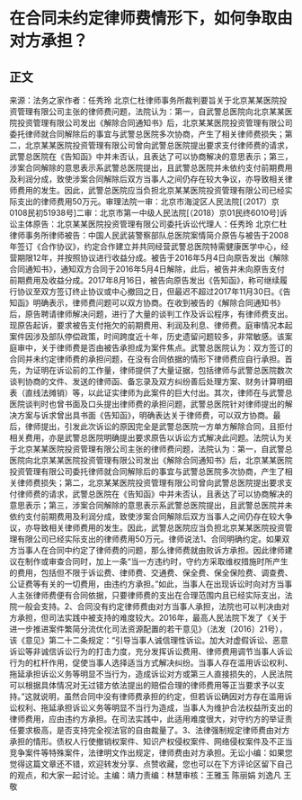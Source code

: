 # 在合同未约定律师费情形下，如何争取由对方承担？
## 正文
来源：法务之家作者：任秀玲 北京仁杜律师事务所裁判要旨关于北京某某医院投资管理有限公司主张的律师费问题，法院认为：第一，自武警总医院向北京某某医院投资管理有限公司发出《解除合同通知书》后，北京某某医院投资管理有限公司委托律师就合同解除后的事宜与武警总医院多次协商，产生了相关律师费损失；第二，北京某某医院投资管理有限公司曾向武警总医院提出要求支付律师费的请求，武警总医院在《告知函》中并未否认，且表达了可以协商解决的意思表示；第三，涉案合同解除的意思表示系武警总医院提出，且武警总医院并未依约支付前期费用及利润分成，致使涉案合同解除后双方当事人之间仍存在较大争议，亦导致相关律师费用的发生。因此，武警总医院应当负担北京某某医院投资管理有限公司已经实际支出的律师费用50万元。审理法院一审：北京市海淀区人民法院[（2017）京0108民初51938号]二审：北京市第一中级人民法院[（2018）京01民终6010号]诉讼主体原告：北京某某医院投资管理有限公司委托诉讼代理人：任秀玲 北京仁杜律师事务所律师被告：中国人民武装警察部队总医院案情简介原告与被告于2008年签订《合作协议》，约定合作建立并共同经营武警总医院特需健康医学中心，经营期限12年，并按照协议进行收益分成。被告于2016年5月4日向原告发出《解除合同通知书》，通知双方合同于2016年5月4日解除，此后，被告并未向原告支付前期费用及收益分成。2017年8月16日，被告向原告发出《告知函》，称可继续履行协议至双方签订终止协议或中心撤回之日，但最迟不超过2017年11月30日。《告知函》明确表示，律师费问题可以双方协商。在收到被告的《解除合同通知书》后，原告聘请律师解决问题，进行了大量的谈判工作及诉讼程序，有律师费支出。现原告起诉，要求被告支付拖欠的前期费用、利润及利息、律师费。庭审情况本起案件因涉及部队停偿政策，时间跨度近十年，历史遗留问题较多，非常敏感。该案庭审中，关于律师费是否由被告承担成为案件焦点。武警总医院认为：双方签订的合同并未约定律师费的承担问题，在没有合同依据的情形下律师费应自行承担。首先，为证明在诉讼前的工作量，律师提供了大量证据，包括律师与武警总医院数次谈判协商的文件、发送的律师函、备忘录及双方纠纷善后处理方案、财务计算明细表（直线法摊销）等，以此证实律师为此案件的巨大付出。其次，律师在与武警总医院谈判时也曾书面及口头提出律师费的承担问题，武警总医院针对律师提出的解决方案与诉求曾出具书面《告知函》，明确表达关于律师费，可以双方协商。最后，律师提出，引发此次诉讼的原因完全是武警总医院一方单方解除合同，且拒付相关费用，亦是武警总医院明确提出要求原告以诉讼方式解决此问题。法院认为关于北京某某医院投资管理有限公司主张的律师费问题，法院认为：第一，自武警总医院向北京某某医院投资管理有限公司发出《解除合同通知书》后，北京某某医院投资管理有限公司委托律师就合同解除后的事宜与武警总医院多次协商，产生了相关律师费损失；第二，北京某某医院投资管理有限公司曾向武警总医院提出要求支付律师费的请求，武警总医院在《告知函》中并未否认，且表达了可以协商解决的意思表示；第三，涉案合同解除的意思表示系武警总医院提出，且武警总医院并未依约支付前期费用及利润分成，致使涉案合同解除后双方当事人之间仍存在较大争议，亦导致相关律师费用的发生。因此，武警总医院应当负担北京某某医院投资管理有限公司已经实际支出的律师费用50万元。律师说法1、合同明确约定。如果双方当事人在合同中约定了律师费的问题，那么律师费就由败诉方承担。因此律师建议在制作或审查合同时，加上一条“当一方违约时，守约方采取维权措施时所产生的费用，包括但不限于诉讼费、律师费、交通费、保全费、保全保险费、调查费、公证费等有关的一切费用，由违约方承担。”如此，当事人在出现诉讼时向对方当事人主张律师费便有合同依据，只要律师费的支出在合理范围内且已经实际支出，法院一般会支持。2、合同没有约定律师费由对方当事人承担，法院也可以判决由对方承担，但司法实践中被支持的难度较大。2016年，最高人民法院下发了《关于进一步推进案件繁简分流优化司法资源配置的若干意见》（法发〔2016〕21号），该《意见》第二十二条规定：“引导当事人诚信理性诉讼。加大对虚假诉讼、恶意诉讼等非诚信诉讼行为的打击力度，充分发挥诉讼费用、律师费用调节当事人诉讼行为的杠杆作用，促使当事人选择适当方式解决纠纷。当事人存在滥用诉讼权利、拖延承担诉讼义务等明显不当行为，造成诉讼对方或第三人直接损失的，人民法院可以根据具体情况对无过错方依法提出的赔偿合理的律师费用等正当要求予以支持。”这就说明，虽然合同中没有律师费承担的约定，但若诉讼确因对方存在滥用诉讼权利、拖延承担诉讼义务等明显不当行为造成，当事人为维护合法权益所支出的律师费用，应由违约方承担。在司法实践中，此适用难度很大，对守约方的举证责任要求极高，是否支持完全视法官的自由裁量了。3、法律强制规定律师费由对方承担的情形。债权人行使撤销权案件、知识产权侵权案件、网络侵权案件及不正当竞争案件等特殊案件，法律明文作出规定，律师费由对方承担。无讼小编：如果您觉得这篇文章还不错，欢迎转发分享、点赞收藏，您也可以在下方评论区留下自己的观点，和大家一起讨论。主编：靖力责编：林慧审核：王雅玉 陈丽娟 刘逸凡 王敬